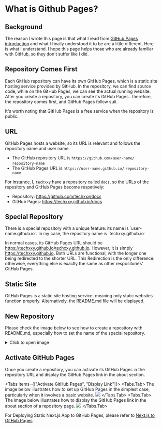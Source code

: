 
# What is Github Pages?

## Background
The reason I wrote this page is that what I read from [GitHub Pages introduction](https://pages.github.com/) and what I finally understood it to be are a little different. Here is what I understand. I hope this page helps those who are already familiar with GitHub, so they don't suffer like I did.

## Repository Comes First
Each GitHub repository can have its own GitHub Pages, which is a static site hosting service provided by GitHub. In the repository, we can find source code, while on the GitHub Pages, we can see the actual running website. After you create a repository, you can create its GitHub Pages. Therefore, the repository comes first, and GitHub Pages follow suit.

<Callout type="info">
  It's worth noting that GitHub Pages is a free service when the repository is
  public.
</Callout>

## URL

GitHub Pages hosts a website, so its URL is relevant and follows the repository name and user name.

- The GitHub repository URL is `https://github.com/user-name/` `repository-name`
- The GitHub Pages URL is `https://user-name.github.io/` `repository-name`

For instance, I, `techxxy` have a repository called `docs`, so the URLs of the repository and GitHub Pages become respetively:

- Repository: https://github.com/techxxy/docs
- GitHub Pages: https://techxxy.github.io/docs

## Special Repository

<Callout>
  There is a special repository with a unique feature: its name is
  `user-name.github.io`. In my case, the repository name is `techxxy.github.io`
</Callout>

In normal cases, its GitHub Pages URL should be https://techxxy.github.io/techxxy.github.io. However, it is simply https://techxxy.github.io. Both URLs are functional, with the longer one being redirected to the shorter URL. This Redirection is the only difference: otherwise, everything else is exactly the same as other respositories' GitHub Pages.

## Static Site

GitHub Pages is a static site hosting service, meaning only static websites function properly. Alternatively, the README.md file will be displayed.

## New Repository

Please check the image below to see how to create a repository with README.md, especially how to set the name of the special repository.

<details>
  <summary> Click to open image </summary>
  ![image shows how to set a repository name](/new-repository.png)
</details>

## Activate GitHub Pages

Once you create a repository, you can activate its GitHub Pages in the repository URL and display the GitHub Pages link in the about section.

<Tabs items={["Activate GitHub Pages", "Display Link"]}>
  <Tabs.Tab>
    The image below illustrates how to set up GitHub Pages in the simplest case,
    particularly when it involves a basic website.
    ![](/github-pages-setting.png)
  </Tabs.Tab>
  <Tabs.Tab>
    The image below illustrates how to display the GitHub Pages link in the
    about section of a repository page. ![](/show-pages-url.png)
  </Tabs.Tab>
</Tabs>

For Deploying Static Next.js App to GitHub Pages, please refer to [Next.js to GitHub Pages](nextjs-to-github-pages).
